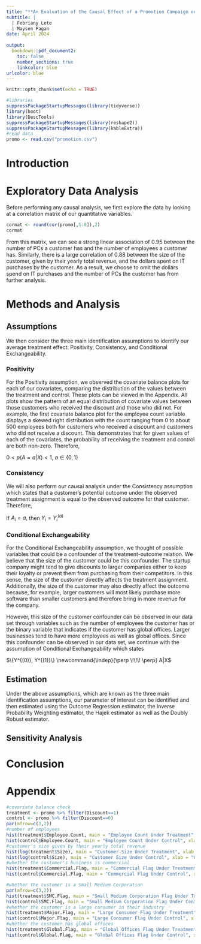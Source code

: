 ```yaml
---
title: "**An Evaluation of the Causal Effect of a Promotion Campaign on Software Usage**"
subtitle: |
  | Febriany Lete
  | Maysen Pagan
date: April 2024
  
output: 
  bookdown::pdf_document2:
    toc: false
    number_sections: true
    linkcolor: blue
urlcolor: blue
---
```


```r
knitr::opts_chunk$set(echo = TRUE)
```

```r
#libraries
suppressPackageStartupMessages(library(tidyverse))
library(boot)
library(DescTools)
suppressPackageStartupMessages(library(reshape2))
suppressPackageStartupMessages(library(kableExtra))
#read data
promo <- read.csv("promotion.csv")
```

# Introduction

# Exploratory Data Analysis

Before performing any causal analysis, we first explore the data by looking at a correlation matrix of our quantitative variables. 

```r
cormat <- round(cor(promo[,5:8]),2)
cormat
```
From this matrix, we can see a strong linear association of 0.95 between the number of PCs a customer has and the number of employees a customer has. Similarly, there is a large correlation of 0.88 between the size of the customer, given by their yearly total revenue, and the dollars spent on IT purchases by the customer. As a result, we choose to omit the dollars spend on IT purchases and the number of PCs the customer has from further analysis. 


# Methods and Analysis

## Assumptions

We then consider the three main identification assumptions to identify our average treatment effect: Positivity, Consistency, and Conditional Exchangeability.

### Positivity

For the Positivity assumption, we observed the covariate balance plots for each of our covariates, comparing the distribution of the values between the treatment and control. These plots can be viewed in the Appendix. All plots show the pattern of an equal distribution of covariate values between those customers who received the discount and those who did not. For example, the first covariate balance plot for the employee count variable displays a skewed right distribution with the count ranging from 0 to about 500 employees both for customers who received a discount and customers who did not receive a discount. This demonstrates that for given values of each of the covariates, the probability of receiving the treatment and control are both non-zero. Therefore, 

$0<p(A = a|X)<1,\:a\in\{0,1\}$

### Consistency

We will also perform our causal analysis under the Consistency assumption which states that a customer's potential outcome under the observed treatment assignment is equal to the observed outcome for that customer. Therefore,

If $A_i = a,$ then $Y_i = Y_i^{(a)}$

### Conditional Exchangeability

For the Conditional Exchangeability assumption, we thought of possible variables that could be a confounder of the treatment-outcome relation. We believe that the size of the customer could be this confounder. The startup company might tend to give discounts to larger companies either to keep their loyalty or prevent them from purchasing from their competitors. In this sense, the size of the customer directly affects the treatment assignment. Additionally, the size of the customer may also directly affect the outcome because, for example, larger customers will most likely purchase more software than smaller customers and therefore bring in more revenue for the company.

However, this size of the customer confounder can be observed in our data set through variables such as the number of employees the customer has or the binary variable that indicates if the customer has global offices. Larger businesses tend to have more employees as well as global offices. Since this confounder can be observed in our data set, we continue with the assumption of Conditional Exchangeability which states

$\{Y^{(0)}, Y^{(1)}\} \newcommand{\indep}{\perp \!\!\! \perp} A|X$

## Estimation

Under the above assumptions, which are known as the three main identification assumptions, our parameter of interest can be identified and then estimated using the Outcome Regression estimator, the Inverse Probability Weighting estimator, the Hajek estimator as well as the Doubly Robust estimator.

## Sensitivity Analysis

# Conclusion

\newpage
# Appendix
```r
#covariate balance check
treatment <- promo %>% filter(Discount==1)
control <- promo %>% filter(Discount==0)
par(mfrow=c(3,2))
#number of employees
hist(treatment$Employee.Count, main = "Employee Count Under Treatment", xlab = "Employee Count")
hist(control$Employee.Count, main = "Employee Count Under Control", xlab = "Employee Count")
#customer's size given by their yearly total revenue
hist(log(treatment$Size), main = "Customer Size Under Treatment", xlab = "Customer Size")
hist(log(control$Size), main = "Customer Size Under Control", xlab = "Customer Size")
#whether the customer's business is commercial
hist(treatment$Commercial.Flag, main = "Commercial Flag Under Treatment", xlab = "Commercial Flag")
hist(control$Commercial.Flag, main = "Commercial Flag Under Control", xlab = "Commercial Flag")
```

```r
#whether the customer is a Small Medium Corporation
par(mfrow=c(3,2))
hist(treatment$SMC.Flag, main = "Small Medium Corporation Flag Under Treatment", xlab = "Small Medium Corporation Flag")
hist(control$SMC.Flag, main = "Small Medium Corporation Flag Under Control", xlab = "Small Medium Corporation Flag")
#whether the customer is a large consumer in their industry
hist(treatment$Major.Flag, main = "Large Consumer Flag Under Treatment", xlab = "Large Consumer Flag")
hist(control$Major.Flag, main = "Large Consumer Flag Under Control", xlab = "Large Consumer Flag")
#whether the customer has global offices
hist(treatment$Global.Flag, main = "Global Offices Flag Under Treatment", xlab = "Global Offices Flag")
hist(control$Global.Flag, main = "Global Offices Flag Under Control", xlab = "Global Offices Flag")
```